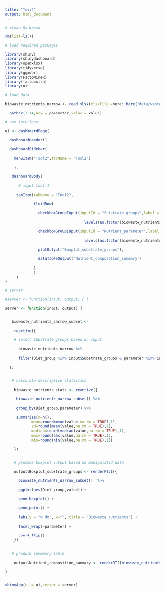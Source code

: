 ```yaml
---
title: "Tool4"
output: html_document
---
```


```r

# clean Rs brain

rm(list=ls()) 

# load required packages

library(shiny)
library(shinydashboard)
library(openxlsx)
library(tidyverse)
library(ggpubr)
library(FactoMineR)
library(factoextra)
library(DT)

```


```r

# load data

biowaste_nutrients_narrow <- read.xlsx(xlsxFile =here::here("data/waste_sum.xlsx"),sheet = 1) %>% 
  
  gather(7:14,key = parameter,value = value) 

```

```r

# use interface

ui <- dashboardPage(
  
  dashboardHeader(),
  
  dashboardSidebar(
    
    menuItem("Tool2",tabName = "Tool2")
  
    ),
 
   dashboardBody(
   
      # input tool 1
     
     tabItem(tabName = "Tool2",
             
             fluidRow(
               
               checkboxGroupInput(inputId = "Substrate_groups",label = "Substrate groups",choices = 
                                    
                                    levels(as.factor(biowaste_nutrients_narrow$Diet_group)),selected = "Food waste"),
              
               checkboxGroupInput(inputId = "Nutrient_parameter",label = "Nutrient parameter",choices = 
                                    
                                    levels(as.factor(biowaste_nutrients_narrow$parameter)),selected = "Ash"),
               
               plotOutput("Boxplot_substrate_groups"),
               
               dataTableOutput("Nutrient_composition_summary")
                
             )
             )
     )
)

```

```r

# server

#server <- function(input, output) { }

server <- function(input, output) { 
  

   biowaste_nutrients_narrow_subset <-
  
    reactive({
    
    # select Substrate groups based on input
    
      biowaste_nutrients_narrow %>% 
  
      filter(Diet_group %in% input$Substrate_groups & parameter %in% input$Nutrient_parameter)
        
  })
    

   # calculate descriptive statistics
   
    biowaste_nutrients_stats <- reactive({
   
     biowaste_nutrients_narrow_subset() %>% 
  
     group_by(Diet_group,parameter) %>% 
   
     summarise(n=n(),
            mean=round(mean(value,na.rm = TRUE),1),
            sd=round(mean(value,na.rm = TRUE),1),
            median=round(median(value,na.rm = TRUE),1),
            max=round(max(value,na.rm = TRUE),1),
            min=round(min(value,na.rm = TRUE),1))
      
    })
   

    # produce boxplot output based on manipulated data

    output$Boxplot_substrate_groups <- renderPlot({
     
      biowaste_nutrients_narrow_subset()  %>% 
  
      ggplot(aes(Diet_group,value)) +
  
      geom_boxplot() +
  
      geom_point() +
  
      labs(y = "% dm", x="", title = "Biowaste nutrients") +
  
      facet_wrap(~parameter) +
  
      coord_flip()
    })

    
   # produce summmary table 
    
    output$Nutrient_composition_summary <- renderDT({biowaste_nutrients_stats()})

}
    
```

```r
shinyApp(ui = ui,server = server)
```

